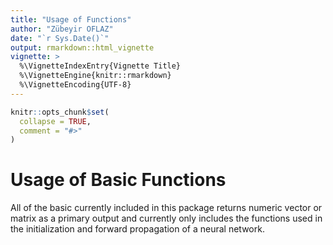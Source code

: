 ```yaml
---
title: "Usage of Functions"
author: "Zübeyir OFLAZ"
date: "`r Sys.Date()`"
output: rmarkdown::html_vignette
vignette: >
  %\VignetteIndexEntry{Vignette Title}
  %\VignetteEngine{knitr::rmarkdown}
  %\VignetteEncoding{UTF-8}
---
```


```r
knitr::opts_chunk$set(
  collapse = TRUE,
  comment = "#>"
)
```

# Usage of Basic Functions

All of the basic  currently included in this package returns numeric vector or matrix as a primary output and currently only includes the functions used in the initialization and forward propagation of a neural network.

